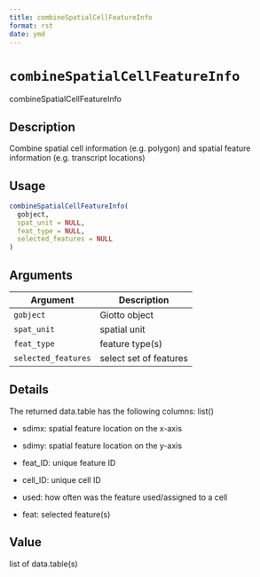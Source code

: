 ```yaml
--- 
title: combineSpatialCellFeatureInfo 
format: rst 
date: ymd 
--- 
```

# `combineSpatialCellFeatureInfo`

combineSpatialCellFeatureInfo


## Description

Combine spatial cell information (e.g. polygon)
 and spatial feature information (e.g. transcript locations)


## Usage

```r
combineSpatialCellFeatureInfo(
  gobject,
  spat_unit = NULL,
  feat_type = NULL,
  selected_features = NULL
)
```


## Arguments

Argument      |Description
------------- |----------------
`gobject`     |     Giotto object
`spat_unit`     |     spatial unit
`feat_type`     |     feature type(s)
`selected_features`     |     select set of features


## Details

The returned data.table has the following columns: list() 
   

*  sdimx: spatial feature location on the x-axis   

*  sdimy: spatial feature location on the y-axis   

*  feat_ID: unique feature ID   

*  cell_ID: unique cell ID   

*  used: how often was the feature used/assigned to a cell   

*  feat: selected feature(s)


## Value

list of data.table(s)


